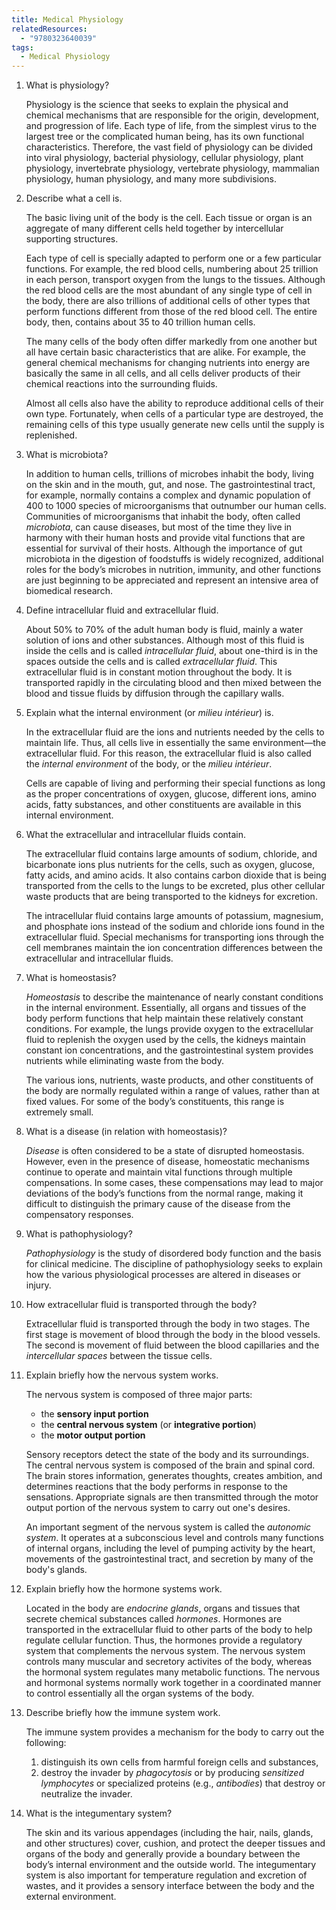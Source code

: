 ```yaml
---
title: Medical Physiology
relatedResources:
  - "9780323640039"
tags:
  - Medical Physiology
---
```


1. What is physiology?

   <Solution>

   Physiology is the science that seeks to explain the physical and chemical
   mechanisms that are responsible for the origin, development, and progression
   of life. Each type of life, from the simplest virus to the largest tree or
   the complicated human being, has its own functional characteristics.
   Therefore, the vast field of physiology can be divided into viral physiology,
   bacterial physiology, cellular physiology, plant physiology, invertebrate
   physiology, vertebrate physiology, mammalian physiology, human physiology,
   and many more subdivisions.

   </Solution>

2. Describe what a cell is.

   <Solution>

   The basic living unit of the body is the cell. Each tissue or organ is an
   aggregate of many different cells held together by intercellular supporting
   structures.

   Each type of cell is specially adapted to perform one or a few particular
   functions. For example, the red blood cells, numbering about 25 trillion in
   each person, transport oxygen from the lungs to the tissues. Although the red
   blood cells are the most abundant of any single type of cell in the body,
   there are also trillions of additional cells of other types that perform
   functions different from those of the red blood cell. The entire body, then,
   contains about 35 to 40 trillion human cells.

   The many cells of the body often differ markedly from one another but all
   have certain basic characteristics that are alike. For example, the general
   chemical mechanisms for changing nutrients into energy are basically the same
   in all cells, and all cells deliver products of their chemical reactions into
   the surrounding fluids.

   Almost all cells also have the ability to reproduce additional cells of their
   own type. Fortunately, when cells of a particular type are destroyed, the
   remaining cells of this type usually generate new cells until the supply is
   replenished.

   </Solution>

3. What is microbiota?

   <Solution>

   In addition to human cells, trillions of microbes inhabit the body, living on
   the skin and in the mouth, gut, and nose. The gastrointestinal tract, for
   example, normally contains a complex and dynamic population of 400 to 1000
   species of microorganisms that outnumber our human cells. Communities of
   microorganisms that inhabit the body, often called _microbiota_, can cause
   diseases, but most of the time they live in harmony with their human hosts
   and provide vital functions that are essential for survival of their hosts.
   Although the importance of gut microbiota in the digestion of foodstuffs is
   widely recognized, additional roles for the body’s microbes in nutrition,
   immunity, and other functions are just beginning to be appreciated and
   represent an intensive area of biomedical research.

   </Solution>

4. Define intracellular fluid and extracellular fluid.

   <Solution>

   About 50% to 70% of the adult human body is fluid, mainly a water solution of
   ions and other substances. Although most of this fluid is inside the cells
   and is called _intracellular fluid_, about one-third is in the spaces outside
   the cells and is called _extracellular fluid_. This extracellular fluid is in
   constant motion throughout the body. It is transported rapidly in the
   circulating blood and then mixed between the blood and tissue fluids by
   diffusion through the capillary walls.

   </Solution>

5. Explain what the internal environment (or _milieu intérieur_) is.

   <Solution>

   In the extracellular fluid are the ions and nutrients needed by the cells to
   maintain life. Thus, all cells live in essentially the same environment—the
   extracellular fluid. For this reason, the extracellular fluid is also called
   the _internal environment_ of the body, or the _milieu intérieur_.

   Cells are capable of living and performing their special functions as long as
   the proper concentrations of oxygen, glucose, different ions, amino acids,
   fatty substances, and other constituents are available in this internal
   environment.

   </Solution>

6. What the extracellular and intracellular fluids contain.

   <Solution>

   The extracellular fluid contains large amounts of sodium, chloride, and
   bicarbonate ions plus nutrients for the cells, such as oxygen, glucose, fatty
   acids, and amino acids. It also contains carbon dioxide that is being
   transported from the cells to the lungs to be excreted, plus other cellular
   waste products that are being transported to the kidneys for excretion.

   The intracellular fluid contains large amounts of potassium, magnesium, and
   phosphate ions instead of the sodium and chloride ions found in the
   extracellular fluid. Special mechanisms for transporting ions through the
   cell membranes maintain the ion concentration differences between the
   extracellular and intracellular fluids.

   </Solution>

7. What is homeostasis?

   <Solution>

   _Homeostasis_ to describe the maintenance of nearly constant conditions in
   the internal environment. Essentially, all organs and tissues of the body
   perform functions that help maintain these relatively constant conditions.
   For example, the lungs provide oxygen to the extracellular fluid to replenish
   the oxygen used by the cells, the kidneys maintain constant ion
   concentrations, and the gastrointestinal system provides nutrients while
   eliminating waste from the body.

   The various ions, nutrients, waste products, and other constituents of the
   body are normally regulated within a range of values, rather than at fixed
   values. For some of the body’s constituents, this range is extremely small.

   </Solution>

8. What is a disease (in relation with homeostasis)?

   <Solution>

   _Disease_ is often considered to be a state of disrupted homeostasis.
   However, even in the presence of disease, homeostatic mechanisms continue to
   operate and maintain vital functions through multiple compensations. In some
   cases, these compensations may lead to major deviations of the body’s
   functions from the normal range, making it difficult to distinguish the
   primary cause of the disease from the compensatory responses.

   </Solution>

9. What is pathophysiology?

   <Solution>

   _Pathophysiology_ is the study of disordered body function and the basis for
   clinical medicine. The discipline of pathophysiology seeks to explain how the
   various physiological processes are altered in diseases or injury.

   </Solution>

10. How extracellular fluid is transported through the body?

    <Solution>

    Extracellular fluid is transported through the body in two stages. The first
    stage is movement of blood through the body in the blood vessels. The second
    is movement of fluid between the blood capillaries and the _intercellular
    spaces_ between the tissue cells.

    </Solution>

11. Explain briefly how the nervous system works.

    <Solution>

    The nervous system is composed of three major parts:

    - the **sensory input portion**
    - the **central nervous system** (or **integrative portion**)
    - the **motor output portion**

    Sensory receptors detect the state of the body and its surroundings. The
    central nervous system is composed of the brain and spinal cord. The brain
    stores information, generates thoughts, creates ambition, and determines
    reactions that the body performs in response to the sensations. Appropriate
    signals are then transmitted through the motor output portion of the nervous
    system to carry out one's desires.

    An important segment of the nervous system is called the _autonomic system_.
    It operates at a subconscious level and controls many functions of internal
    organs, including the level of pumping activity by the heart, movements of
    the gastrointestinal tract, and secretion by many of the body's glands.

    </Solution>

12. Explain briefly how the hormone systems work.

    <Solution>

    Located in the body are _endocrine glands_, organs and tissues that secrete
    chemical substances called _hormones_. Hormones are transported in the
    extracellular fluid to other parts of the body to help regulate cellular
    function. Thus, the hormones provide a regulatory system that complements
    the nervous system. The nervous system controls many muscular and secretory
    activites of the body, whereas the hormonal system regulates many metabolic
    functions. The nervous and hormonal systems normally work together in a
    coordinated manner to control essentially all the organ systems of the body.

    </Solution>

13. Describe briefly how the immune system work.

    <Solution>

    The immune system provides a mechanism for the body to carry out the
    following:

    1. distinguish its own cells from harmful foreign cells and substances,
    2. destroy the invader by _phagocytosis_ or by producing _sensitized
       lymphocytes_ or specialized proteins (e.g., _antibodies_) that destroy or
       neutralize the invader.

    </Solution>

14. What is the integumentary system?

    <Solution>

    The skin and its various appendages (including the hair, nails, glands, and
    other structures) cover, cushion, and protect the deeper tissues and organs
    of the body and generally provide a boundary between the body’s internal
    environment and the outside world. The integumentary system is also
    important for temperature regulation and excretion of wastes, and it
    provides a sensory interface between the body and the external environment.

    </Solution>
